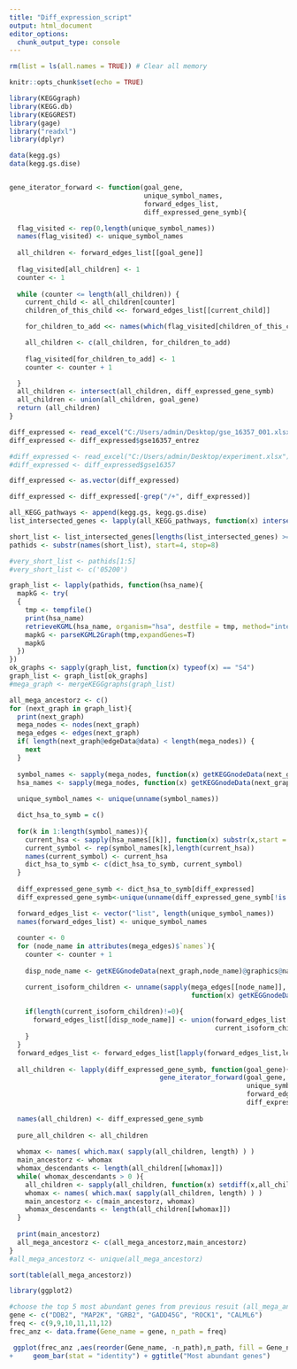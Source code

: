 ```yaml
---
title: "Diff_expression_script"
output: html_document
editor_options: 
  chunk_output_type: console
---
```

```r
rm(list = ls(all.names = TRUE)) # Clear all memory
```

```r
knitr::opts_chunk$set(echo = TRUE)
```

```r
library(KEGGgraph)
library(KEGG.db)
library(KEGGREST)
library(gage)
library("readxl")
library(dplyr)

data(kegg.gs)
data(kegg.gs.dise)



```

```r
gene_iterator_forward <- function(goal_gene, 
                                  unique_symbol_names,
                                  forward_edges_list,
                                  diff_expressed_gene_symb){

  flag_visited <- rep(0,length(unique_symbol_names))
  names(flag_visited) <- unique_symbol_names
  
  all_children <- forward_edges_list[[goal_gene]]
  
  flag_visited[all_children] <- 1
  counter <- 1
  
  while (counter <= length(all_children)) {
    current_child <- all_children[counter]
    children_of_this_child <<- forward_edges_list[[current_child]]

    for_children_to_add <<- names(which(flag_visited[children_of_this_child] == 0))

    all_children <- c(all_children, for_children_to_add)
    
    flag_visited[for_children_to_add] <- 1
    counter <- counter + 1

  }
  all_children <- intersect(all_children, diff_expressed_gene_symb)
  all_children <- union(all_children, goal_gene)
  return (all_children)
}

```


```r

diff_expressed <- read_excel("C:/Users/admin/Desktop/gse_16357_001.xlsx")
diff_expressed <- diff_expressed$gse16357_entrez

#diff_expressed <- read_excel("C:/Users/admin/Desktop/experiment.xlsx")
#diff_expressed <- diff_expressed$gse16357

diff_expressed <- as.vector(diff_expressed)

diff_expressed <- diff_expressed[-grep("/+", diff_expressed)]

```


```r
all_KEGG_pathways <- append(kegg.gs, kegg.gs.dise)
list_intersected_genes <- lapply(all_KEGG_pathways, function(x) intersect(diff_expressed, x))

short_list <- list_intersected_genes[lengths(list_intersected_genes) >= 5]
pathids <- substr(names(short_list), start=4, stop=8)

#very_short_list <- pathids[1:5]
#very_short_list <- c('05200')

graph_list <- lapply(pathids, function(hsa_name){
  mapkG <- try(
  {
    tmp <- tempfile()
    print(hsa_name)
    retrieveKGML(hsa_name, organism="hsa", destfile = tmp, method="internal", quiet=TRUE)
    mapkG <- parseKGML2Graph(tmp,expandGenes=T)
    mapkG
  })  
})
ok_graphs <- sapply(graph_list, function(x) typeof(x) == "S4")
graph_list <- graph_list[ok_graphs]
#mega_graph <- mergeKEGGgraphs(graph_list)

```

```r

all_mega_ancestorz <- c()
for (next_graph in graph_list){
  print(next_graph)
  mega_nodes <- nodes(next_graph)
  mega_edges <- edges(next_graph)
  if( length(next_graph@edgeData@data) < length(mega_nodes)) {
    next
  }
  
  symbol_names <- sapply(mega_nodes, function(x) getKEGGnodeData(next_graph,x)@graphics@name)
  hsa_names <- sapply(mega_nodes, function(x) getKEGGnodeData(next_graph,x)@name)
  
  unique_symbol_names <- unique(unname(symbol_names))

  dict_hsa_to_symb = c()
  
  for(k in 1:length(symbol_names)){
    current_hsa <- sapply(hsa_names[[k]], function(x) substr(x,start = 5, stop = nchar(x)))
    current_symbol <- rep(symbol_names[k],length(current_hsa))
    names(current_symbol) <- current_hsa
    dict_hsa_to_symb <- c(dict_hsa_to_symb, current_symbol)
  }
  
  diff_expressed_gene_symb <- dict_hsa_to_symb[diff_expressed]
  diff_expressed_gene_symb<-unique(unname(diff_expressed_gene_symb[!is.na(diff_expressed_gene_symb)]))

  forward_edges_list <- vector("list", length(unique_symbol_names))
  names(forward_edges_list) <- unique_symbol_names
  
  counter <- 0
  for (node_name in attributes(mega_edges)$`names`){
    counter <- counter + 1
  
    disp_node_name <- getKEGGnodeData(next_graph,node_name)@graphics@name

    current_isoform_children <- unname(sapply(mega_edges[[node_name]], 
                                              function(x) getKEGGnodeData(next_graph,x)@graphics@name))
    
    if(length(current_isoform_children)!=0){
      forward_edges_list[[disp_node_name]] <- union(forward_edges_list[[disp_node_name]],
                                                    current_isoform_children)  
    }
  }
  forward_edges_list <- forward_edges_list[lapply(forward_edges_list,length)>0]
  
  all_children <- lapply(diff_expressed_gene_symb, function(goal_gene){
                                      gene_iterator_forward(goal_gene, 
                                                            unique_symbol_names,
                                                            forward_edges_list,
                                                            diff_expressed_gene_symb)})  
  
  names(all_children) <- diff_expressed_gene_symb
  
  pure_all_children <- all_children
  
  whomax <- names( which.max( sapply(all_children, length) ) )
  main_ancestorz <- whomax
  whomax_descendants <- length(all_children[[whomax]]) 
  while( whomax_descendants > 0 ){
    all_children <- sapply(all_children, function(x) setdiff(x,all_children[[whomax]]))
    whomax <- names( which.max( sapply(all_children, length) ) )
    main_ancestorz <- c(main_ancestorz, whomax)
    whomax_descendants <- length(all_children[[whomax]]) 
  }
  
  print(main_ancestorz)
  all_mega_ancestorz <- c(all_mega_ancestorz,main_ancestorz)
}
#all_mega_ancestorz <- unique(all_mega_ancestorz)

sort(table(all_mega_ancestorz))
```


```r
library(ggplot2)

#choose the top 5 most abundant genes from previous resuit (all_mega_ancestorz)
gene <- c("DDB2", "MAP2K", "GRB2", "GADD45G", "ROCK1", "CALML6")
freq <- c(9,9,10,11,11,12)
frec_anz <- data.frame(Gene_name = gene, n_path = freq)

 ggplot(frec_anz ,aes(reorder(Gene_name, -n_path),n_path, fill = Gene_name)) + 
+     geom_bar(stat = "identity") + ggtitle("Most abundant genes") 

```

